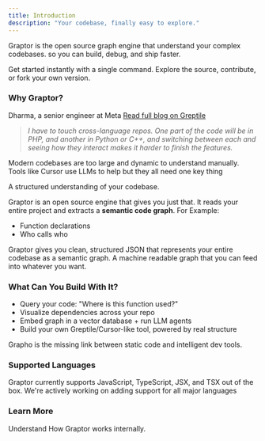 ```yaml
---
title: Introduction
description: "Your codebase, finally easy to explore."
---
```


Graptor is the open source graph engine that understand your complex codebases. 
so you can build, debug, and ship faster.

<CardGroup cols={2}>
  <Card
    title="Install via npm"
    icon="npm"
    href="https://www.npmjs.com/package/graptor"
  >
    Get started instantly with a single command.
  </Card>
  <Card
    title="View on GitHub"
    icon="github"
    href="https://github.com/sarthaksharma27/graptor"
  >
    Explore the source, contribute, or fork your own version.
  </Card>
</CardGroup>

### Why Graptor?

Dharma, a senior engineer at Meta [Read full blog on Greptile](https://www.greptile.com/blog/100-devs)

> _I have to touch cross-language repos. One part of the code will be in PHP, and another
in Python or C++, and switching between each and seeing how they interact makes it harder
to finish the features._

Modern codebases are too large and dynamic to understand manually.
Tools like Cursor use LLMs to help but they all need one key thing


A structured understanding of your codebase.

Graptor is an open source engine that gives you just that. It reads your entire project and extracts a **semantic code graph**. For Example:

- Function declarations
- Who calls who

Graptor gives you clean, structured JSON that represents your entire codebase as a
semantic graph.
A machine readable graph that you can feed into whatever you want.


### What Can You Build With It?

- Query your code: "Where is this function used?"
- Visualize dependencies across your repo
- Embed graph in a vector database + run LLM agents
- Build your own Greptile/Cursor-like tool, powered by real structure

Grapho is the missing link between static code and intelligent dev tools.

### Supported Languages

Graptor currently supports JavaScript, TypeScript, JSX, and TSX out of the box.
We're actively working on adding support for all major languages

### Learn More

<CardGroup cols={2}>
  <Card
    title="How Graptor works"
    icon="gears"
    href="https://www.npmjs.com/package/graptor"
  >
    Understand How Graptor works internally.
  </Card>
</CardGroup>
